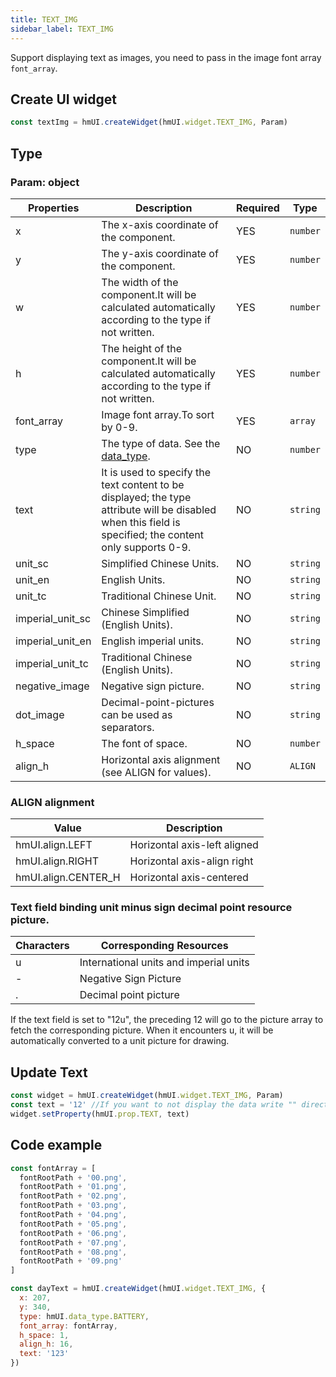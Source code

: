 ```yaml
---
title: TEXT_IMG
sidebar_label: TEXT_IMG
---
```


Support displaying text as images, you need to pass in the image font array `font_array`.

## Create UI widget

```js
const textImg = hmUI.createWidget(hmUI.widget.TEXT_IMG, Param)
```

## Type

### Param: object

| Properties       | Description                                                                                                                                              | Required | Type     |
| ---------------- | -------------------------------------------------------------------------------------------------------------------------------------------------------- | -------- | -------- |
| x                | The x-axis coordinate of the component.                                                                                                                  | YES      | `number` |
| y                | The y-axis coordinate of the component.                                                                                                                  | YES      | `number` |
| w                | The width of the component.It will be calculated automatically according to the type if not written.                                                     | YES      | `number` |
| h                | The height of the component.It will be calculated automatically according to the type if not written.                                                    | YES      | `number` |
| font_array       | Image font array.To sort by 0-9.                                                                                                                         | YES      | `array`  |
| type             | The type of data. See the [data_type](../../../../watchface/api/hmUI/widget/data_type.mdx).                                                              | NO       | `number` |
| text             | It is used to specify the text content to be displayed; the type attribute will be disabled when this field is specified; the content only supports 0-9. | NO       | `string` |
| unit_sc          | Simplified Chinese Units.                                                                                                                                | NO       | `string` |
| unit_en          | English Units.                                                                                                                                           | NO       | `string` |
| unit_tc          | Traditional Chinese Unit.                                                                                                                                | NO       | `string` |
| imperial_unit_sc | Chinese Simplified (English Units).                                                                                                                      | NO       | `string` |
| imperial_unit_en | English imperial units.                                                                                                                                  | NO       | `string` |
| imperial_unit_tc | Traditional Chinese (English Units).                                                                                                                     | NO       | `string` |
| negative_image   | Negative sign picture.                                                                                                                                   | NO       | `string` |
| dot_image        | Decimal-point-pictures can be used as separators.                                                                                                        | NO       | `string` |
| h_space          | The font of space.                                                                                                                                       | NO       | `number` |
| align_h          | Horizontal axis alignment (see ALIGN for values).                                                                                                        | NO       | `ALIGN`  |

### ALIGN alignment

| Value               | Description                  |
| ------------------- | ---------------------------- |
| hmUI.align.LEFT     | Horizontal axis-left aligned |
| hmUI.align.RIGHT    | Horizontal axis-align right  |
| hmUI.align.CENTER_H | Horizontal axis-centered     |

### Text field binding unit minus sign decimal point resource picture.

| Characters | Corresponding Resources                |
| ---------- | -------------------------------------- |
| u          | International units and imperial units |
| -          | Negative Sign Picture                  |
| .          | Decimal point picture                  |

If the text field is set to "12u", the preceding 12 will go to the picture array to fetch the corresponding picture. When it encounters u, it will be automatically converted to a unit picture for drawing.

## Update Text

```js
const widget = hmUI.createWidget(hmUI.widget.TEXT_IMG, Param)
const text = '12' //If you want to not display the data write "" directly.
widget.setProperty(hmUI.prop.TEXT, text)
```

## Code example

```js
const fontArray = [
  fontRootPath + '00.png',
  fontRootPath + '01.png',
  fontRootPath + '02.png',
  fontRootPath + '03.png',
  fontRootPath + '04.png',
  fontRootPath + '05.png',
  fontRootPath + '06.png',
  fontRootPath + '07.png',
  fontRootPath + '08.png',
  fontRootPath + '09.png'
]

const dayText = hmUI.createWidget(hmUI.widget.TEXT_IMG, {
  x: 207,
  y: 340,
  type: hmUI.data_type.BATTERY,
  font_array: fontArray,
  h_space: 1,
  align_h: 16,
  text: '123'
})
```
